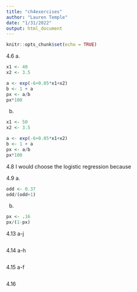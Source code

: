 ```yaml
---
title: "ch4exercises"
author: "Lauren Temple"
date: "1/31/2022"
output: html_document
---
```


```r
knitr::opts_chunk$set(echo = TRUE)
```

4.6
a.
```r
x1 <- 40
x2 <- 3.5

a <- exp(-6+0.05*x1+x2)
b <- 1 + a
px <- a/b
px*100
```
b.
```r
x1 <- 50
x2 <- 3.5

a <- exp(-6+0.05*x1+x2)
b <- 1 + a
px <- a/b
px*100
```


4.8 
I would choose the logistic regression because 



4.9
a.
```r
odd <- 0.37
odd/(odd+1)
```
b.
```r
px <- .16
px/(1-px)
```



4.13 a-j
```r

```



4.14 a-h
```r

```


4.15 a-f 
```r

```


4.16
```r

```

